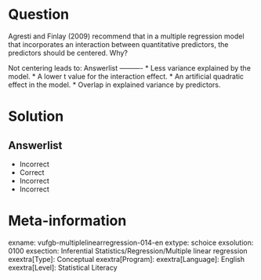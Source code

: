 Question
========
  
Agresti and Finlay (2009) recommend that in a multiple regression model that incorporates an interaction between quantitative predictors, the predictors should be centered. Why?

Not centering leads to: 
Answerlist
----------
* Less variance explained by the model.
* A lower t value for the interaction effect.
* An artificial quadratic effect in the model.
* Overlap in explained variance by predictors.


Solution
========

Answerlist
----------
* Incorrect
* Correct
* Incorrect
* Incorrect

Meta-information
================
exname: vufgb-multiplelinearregression-014-en
extype: schoice
exsolution: 0100
exsection: Inferential Statistics/Regression/Multiple linear regression
exextra[Type]: Conceptual
exextra[Program]: 
exextra[Language]: English
exextra[Level]: Statistical Literacy

